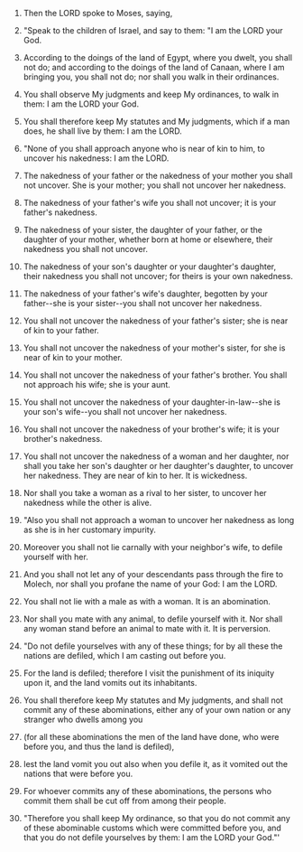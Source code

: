 
1. Then the LORD spoke to Moses, saying,

2. "Speak to the children of Israel, and say to them: "I am the LORD your God.

3. According to the doings of the land of Egypt, where you dwelt, you shall not do; and according to the doings of the land of Canaan, where I am bringing you, you shall not do; nor shall you walk in their ordinances.

4. You shall observe My judgments and keep My ordinances, to walk in them: I am the LORD your God.

5. You shall therefore keep My statutes and My judgments, which if a man does, he shall live by them: I am the LORD.

6. "None of you shall approach anyone who is near of kin to him, to uncover his nakedness: I am the LORD.

7. The nakedness of your father or the nakedness of your mother you shall not uncover. She is your mother; you shall not uncover her nakedness.

8. The nakedness of your father's wife you shall not uncover; it is your father's nakedness.

9. The nakedness of your sister, the daughter of your father, or the daughter of your mother, whether born at home or elsewhere, their nakedness you shall not uncover.

10. The nakedness of your son's daughter or your daughter's daughter, their nakedness you shall not uncover; for theirs is your own nakedness.

11. The nakedness of your father's wife's daughter, begotten by your father--she is your sister--you shall not uncover her nakedness.

12. You shall not uncover the nakedness of your father's sister; she is near of kin to your father.

13. You shall not uncover the nakedness of your mother's sister, for she is near of kin to your mother.

14. You shall not uncover the nakedness of your father's brother. You shall not approach his wife; she is your aunt.

15. You shall not uncover the nakedness of your daughter-in-law--she is your son's wife--you shall not uncover her nakedness.

16. You shall not uncover the nakedness of your brother's wife; it is your brother's nakedness.

17. You shall not uncover the nakedness of a woman and her daughter, nor shall you take her son's daughter or her daughter's daughter, to uncover her nakedness. They are near of kin to her. It is wickedness.

18. Nor shall you take a woman as a rival to her sister, to uncover her nakedness while the other is alive.

19. "Also you shall not approach a woman to uncover her nakedness as long as she is in her customary impurity.

20. Moreover you shall not lie carnally with your neighbor's wife, to defile yourself with her.

21. And you shall not let any of your descendants pass through the fire to Molech, nor shall you profane the name of your God: I am the LORD.

22. You shall not lie with a male as with a woman. It is an abomination.

23. Nor shall you mate with any animal, to defile yourself with it. Nor shall any woman stand before an animal to mate with it. It is perversion.

24. "Do not defile yourselves with any of these things; for by all these the nations are defiled, which I am casting out before you.

25. For the land is defiled; therefore I visit the punishment of its iniquity upon it, and the land vomits out its inhabitants.

26. You shall therefore keep My statutes and My judgments, and shall not commit any of these abominations, either any of your own nation or any stranger who dwells among you

27. (for all these abominations the men of the land have done, who were before you, and thus the land is defiled),

28. lest the land vomit you out also when you defile it, as it vomited out the nations that were before you.

29. For whoever commits any of these abominations, the persons who commit them shall be cut off from among their people.

30. "Therefore you shall keep My ordinance, so that you do not commit any of these abominable customs which were committed before you, and that you do not defile yourselves by them: I am the LORD your God."'


